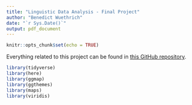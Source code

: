 ```yaml
---
title: "Linguistic Data Analysis - Final Project"
author: "Benedict Wuethrich"
date: "`r Sys.Date()`"
output: pdf_document
---
```


```r
knitr::opts_chunk$set(echo = TRUE)
```


Everything related to this project can be found in [this GitHub repository](https://github.com/BendixY/LDAR-FP-BW).

```r

library(tidyverse)
library(here)
library(ggmap)
library(ggthemes)
library(maps)
library(viridis)
```

